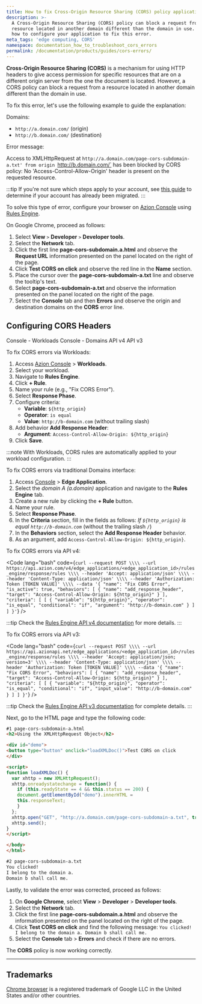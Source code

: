 ```yaml
---
title: How to fix Cross-Origin Resource Sharing (CORS) policy application errors
description: >-
  A Cross-Origin Resource Sharing (CORS) policy can block a request from a
  resource located in another domain different than the domain in use. Find out
  how to configure your application to fix this error.
meta_tags: 'edge computing, CORS'
namespace: documentation_how_to_troubleshoot_cors_errors
permalink: /documentation/products/guides/cors-errors/
---
```



<Apiv4Rollout />

**Cross-Origin Resource Sharing (CORS)** is a mechanism for using HTTP headers to give access permission for specific resources that are on a different origin server from the one the document is located. However, a CORS policy can block a request from a resource located in another domain different than the domain in use.

To fix this error, let's use the following example to guide the explanation:

Domains:

- `http://a.domain.com/` (origin)
- `http://b.domain.com/` (destination)

Error message:

Access to XMLHttpRequest at `http://a.domain.com/page-cors-subdomain-a.txt' from origin `http://b.domain.com/` has been blocked by CORS policy: No 'Access-Control-Allow-Origin' header is present on the requested resource.

:::tip
If you're not sure which steps apply to your account, see [this guide](/en/documentation/products/guides/verify-account-migration/) to determine if your account has already been migrated.
:::

To solve this type of error, configure your browser on [Azion Console](https://console.azion.com) using [Rules Engine](/en/documentation/products/build/edge-application/rules-engine/).

On Google Chrome, proceed as follows:

1. Select **View** `>` **Developer** `>` **Developer tools**.
2. Select the **Network** tab.
3. Click the first line **page-cors-subdomain.a.html** and observe the **Request URL** information presented on the panel located on the right of the page.
4. Click **Test CORS on click** and observe the red line in the **Name** section.
5. Place the cursor over the **page-cors-subdomain-a.txt** line and observe the tooltip's text.
6. Select **page-cors-subdomain-a.txt** and observe the information presented on the panel located on the right of the page.
7. Select the **Console** tab and then **Errors** and observe the origin and destination domains on the **CORS** error line.

## Configuring CORS Headers

<Tabs client:visible>
    <Fragment slot="tab.consoleworkloads">Console - Workloads</Fragment>
    <Fragment slot="tab.consoledomain">Console - Domains</Fragment>
    <Fragment slot="tab.apiv4">API v4</Fragment>
    <Fragment slot="tab.apiv3">API v3</Fragment>

<Fragment slot="panel.consoleworkloads">

To fix CORS errors via Workloads:

1. Access [Azion Console](/en/documentation/products/guides/how-to-access-azion-console/) > **Workloads**.
2. Select your workload.
3. Navigate to **Rules Engine**.
4. Click **+ Rule**.
5. Name your rule (e.g., "Fix CORS Error").
6. Select **Response Phase**.
7. Configure criteria:
   - **Variable**: `${http_origin}`
   - **Operator**: `is equal`
   - **Value**: `http://b-domain.com` (without trailing slash)
8. Add behavior **Add Response Header**:
   - **Argument**: `Access-Control-Allow-Origin: ${http_origin}`
9. Click **Save**.

:::note
With Workloads, CORS rules are automatically applied to your workload configuration.
:::

</Fragment>

<Fragment slot="panel.consoledomain">

To fix CORS errors via traditional Domains interface:

1. Access [Console](/en/documentation/products/guides/how-to-access-azion-console/) > **Edge Application**.
2. Select the *domain A (a.domain)* application and navigate to the **Rules Engine** tab.
3. Create a new rule by clicking the **+ Rule** button.
4. Name your rule.
5. Select **Response Phase**.
6. In the **Criteria** section, fill in the fields as follows:
    *If `${http_origin}` is equal `http://b-domain.com`* (without the trailing slash `/`)
7. In the **Behaviors** section, select the **Add Response Header** behavior.
8. As an argument, add `Access-Control-Allow-Origin: ${http_origin}`.

</Fragment>

<Fragment slot="panel.apiv4">

To fix CORS errors via API v4:

<Code lang="bash" code={`curl --request POST \\\\
  --url https://api.azion.com/v4/edge_applications/<edge_application_id>/rules_engine/response/rules \\\\
  --header 'Accept: application/json' \\\\
  --header 'Content-Type: application/json' \\\\
  --header 'Authorization: Token [TOKEN VALUE]' \\\\
  --data '{
    "name": "Fix CORS Error",
    "is_active": true,
    "behaviors": [
      {
        "name": "add_response_header",
        "target": "Access-Control-Allow-Origin: ${http_origin}"
      }
    ],
    "criteria": [
      [
        {
          "variable": "${http_origin}",
          "operator": "is_equal",
          "conditional": "if",
          "argument": "http://b-domain.com"
        }
      ]
    ]
  }'`} />

:::tip
Check the [Rules Engine API v4 documentation](https://api.azion.com/v4#/operations/PostEdgeApplicationRulesEngineResponse) for more details.
:::

</Fragment>

<Fragment slot="panel.apiv3">

To fix CORS errors via API v3:

<Code lang="bash" code={`curl --request POST \\\\
  --url https://api.azionapi.net/edge_applications/<edge_application_id>/rules_engine/response/rules \\\\
  --header 'Accept: application/json; version=3' \\\\
  --header 'Content-Type: application/json' \\\\
  --header 'Authorization: Token [TOKEN VALUE]' \\\\
  --data '{
    "name": "Fix CORS Error",
    "behaviors": [
      {
        "name": "add_response_header",
        "target": "Access-Control-Allow-Origin: ${http_origin}"
      }
    ],
    "criteria": [
      [
        {
          "variable": "${http_origin}",
          "operator": "is_equal",
          "conditional": "if",
          "input_value": "http://b-domain.com"
        }
      ]
    ]
  }'`} />

:::tip
Check the [Rules Engine API v3 documentation](https://api.azionapi.net/api/v3#/Rules%20Engine) for complete details.
:::

</Fragment>

</Tabs>

Next, go to the HTML page and type the following code:

```html
#1 page-cors-subdomain-a.html
<h2>Using the XMLHttpRequest Object</h2>

<div id="demo">
<button type="button" onclick="loadXMLDoc()">Test CORS on click
</div>

<script>
function loadXMLDoc() {
  var xhttp = new XMLHttpRequest();
  xhttp.onreadystatechange = function() {
	if (this.readyState == 4 && this.status == 200) {
  	document.getElementById("demo").innerHTML =
  	this.responseText;
	}
  };
  xhttp.open("GET", "http://a.domain.com/page-cors-subdomain-a.txt", true);
  xhttp.send();
}
</script>

</body>
</html>

#2 page-cors-subdomain-a.txt
You clicked!
I belong to the domain a.
Domain b shall call me.
```

Lastly, to validate the error was corrected, proceed as follows:

1. On **Google Chrome**, select **View** > **Developer** > **Developer tools**.
2. Select the **Network** tab.
3. Click the first line **page-cors-subdomain.a.html** and observe the information presented on the panel located on the right of the page.
4. Click **Test CORS on click** and find the following message:
    `You clicked! I belong to the domain a. Domain b shall call me.`
5. Select the **Console** tab > **Errors** and check if there are no errors.

The **CORS** policy is now working correctly.

---

## Trademarks

[Chrome browser](https://www.google.com/chrome/) is a registered trademark of Google LLC in the United States and/or other countries.
